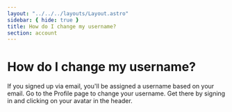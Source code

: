 ```yaml
---
layout: "../../../layouts/Layout.astro"
sidebar: { hide: true }
title: How do I change my username?
section: account
---
```


# How do I change my username?

If you signed up via email, you'll be assigned a username based on your email. Go to the Profile page to change your username. Get there by signing in and clicking on your avatar in the header.
